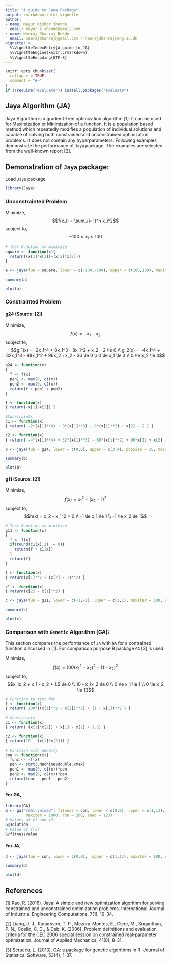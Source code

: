 ---
title: "A guide to Jaya Package"
output: rmarkdown::html_vignette
author:
- name: Mayur Kishor Shende
  email: mayur.k.shende@gmail.com
- name: Neeraj Dhanraj Bokde
  email: neerajdhanraj@gmail.com / neerajdhanraj@eng.au.dk
vignette: >
  %\VignetteIndexEntry{A_guide_to_JA}
  %\VignetteEngine{knitr::rmarkdown}
  %\VignetteEncoding{UTF-8}
---

```{r, include = FALSE}
knitr::opts_chunk$set(
  collapse = TRUE,
  comment = "#>"
)
if (!require("evaluate")) install.packages("evaluate")
```
## Jaya Algorithm (JA)

Jaya Algorithm is a gradient-free optimization algorithm [1]. It can be used for Maximization or Minimization of a function. It is a population based method which repeatedly modifies a population of individual solutions and capable of solving both constrained and unconstrained optimization problems. It does not contain any hyperparameters. Following examples demonstrate the performance of `Jaya` package. The examples are selected from the well-known report [2].

## Demonstration of `Jaya` package:
Load `Jaya` package.
```{r setup}
library(Jaya)
```
### Unconstrainted Problem

Minimize,
           $$f(x_i) = \sum_{i=1}^n x_i^2$$
subject to, $$-100 \le x_i \le 100$$
```{r unconstrainted problem}
# Test Function to minimize
square <- function(x){
  return((x[1]*x[1])+(x[2]*x[2]))
}
```

```{r fig.width=7, fig.height=5}
a <- jaya(fun = square, lower = c(-100,-100), upper = c(100,100), maxiter = 50, n_var = 2, seed = 100)

summary(a)

plot(a)
```

### Constrainted Problem

#### g24 (Source: [2])

Minimize,
           $$f(x) = -x_1 - x_2$$
subject to, 
$$g_1(x) = -2x_1^4 + 8x_1^3 - 8x_1^2 + x_2 - 2 \le 0 \\
  g_2(x) = -4x_1^4 + 32x_1^3 - 88x_1^2 + 96x_2 +x_2 - 36 \le 0 \\
  0 \le x_1 \le 3 \\
  0 \le x_2 \le 4$$
```{r g24}
g24 <- function(x)
{
  f <- f(x)
  pen1 <- max(0, c1(x))
  pen2 <- max(0, c2(x))
  return(f + pen1 + pen2)
}

f <- function(x)
{ return(-x[1]-x[2]) }

#Constraints
c1 <- function(x)
{ return( -2*(x[1]**4) + 8*(x[1]**3) - 8*(x[1]**2) + x[2] - 2 ) }

c2 <- function(x)
{ return( -4*(x[1]**4) + 32*(x[1]**3) - 88*(x[1]**2) + 96*x[1] + x[2] -36 ) }
```

```{r fig.width=7, fig.height=5}
b <- jaya(fun = g24, lower = c(0,0), upper = c(3,4), popSize = 30, maxiter = 30, n_var = 2, seed = 100)

summary(b)

plot(b)
```

#### g11 (Source: [2])

Minimize,
           $$f(x) = x_1^2 + (x_2 - 1)^2$$
subject to, 
$$h(x) = x_2 - x_1^2 = 0 \\
  -1 \le x_1 \le 1 \\
  -1 \le x_2 \le 1$$
```{r g11}
# Test Function to minimize
g11 <- function(x)
{
  f <- f(x)
  if(round(c1(x),2) != 0){
    return(f + c1(x))
  }
  return(f)
}

f <- function(x)
{ return(x[1]**2 + (x[2] - 1)**2) }

c1 <- function(x)
{ return(x[2] - x[1]**2) }
```

```{r fig.width=7, fig.height=5}
c <- jaya(fun = g11, lower = c(-1,-1), upper = c(1,1), maxiter = 100, n_var = 2, seed = 100)

summary(c)

plot(c)
```


### Comparison with `Genetic` Algorithm (GA):

This section compares the performance of `JA` with `GA` for a contrained function discussed in [1]. For comparison purpose R package `GA` [3] is used.

Minimize,
           $$f(x) = 100(x_1^2 - x_2)^2 + (1 - x_2)^2$$
subject to, 
$$x_1x_2 + x_1 - x_2 + 1.5 \le 0 \\
  10 - x_1x_2 \le 0 \\
  0 \le x_1 \le 1 \\
  0 \le x_2 \le 13$$

```{r}
# Function to test for
f <- function(x)
{ return( 100*((x[1]**2 - x[2])**2) + (1 - x[1])**2 ) }

# Constraints
c1 <- function(x)
{ return( (x[1]*x[2]) + x[1] - x[2] + 1.5) }

c2 <- function(x)
{ return(10 - (x[1]*x[2])) }

# Function with penalty
con <- function(x){
  func <- -f(x)
  pen <- sqrt(.Machine$double.xmax)
  pen1 <- max(0, c1(x))*pen
  pen2 <- max(0, c2(x))*pen
  return(func - pen1 - pen2)
}
```

#### For GA,
```{r GA, message=FALSE, warning=FALSE, paged.print=FALSE}
library(GA)
G <- ga("real-valued", fitness = con, lower = c(0,0), upper = c(1,13), 
         maxiter = 1000, run = 200, seed = 123)
# Values of x1 and x2
G@solution
# Value of f(x)
G@fitnessValue
```

#### For JA,
```{r fig.width=7, fig.height=5}
d <- jaya(fun = con, lower = c(0,0),  upper = c(1,13), maxiter = 100, n_var = 2, seed = 123, opt = "Maximize")

summary(d)

plot(d)
```

## References
[1] Rao, R. (2016). Jaya: A simple and new optimization algorithm for solving constrained and unconstrained optimization problems. International Journal of Industrial Engineering Computations, 7(1), 19-34.

[2] Liang, J. J., Runarsson, T. P., Mezura-Montes, E., Clerc, M., Suganthan, P. N., Coello, C. C., & Deb, K. (2006). Problem definitions and evaluation criteria for the CEC 2006 special session on constrained real-parameter optimization. Journal of Applied Mechanics, 41(8), 8-31.

[3] Scrucca, L. (2013). GA: a package for genetic algorithms in R. Journal of Statistical Software, 53(4), 1-37.
